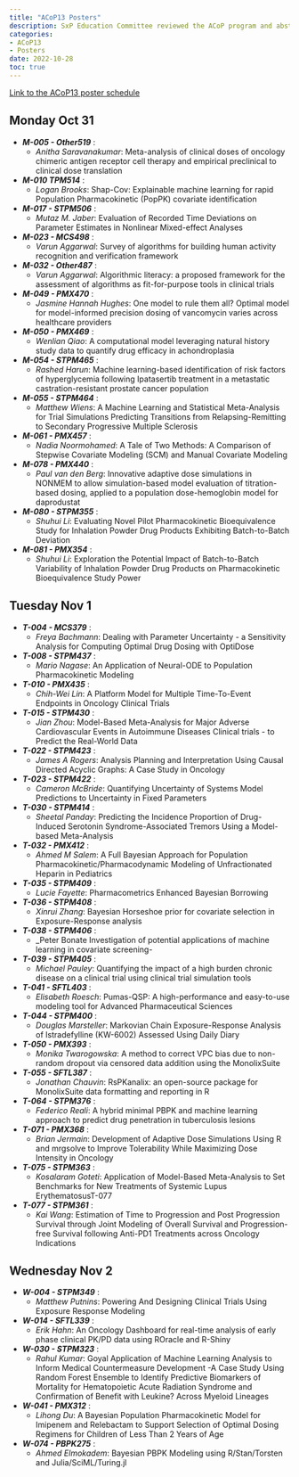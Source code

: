 ```yaml
---
title: "ACoP13 Posters"
description: SxP Education Committee reviewed the ACoP program and abstracts to select content of interest for SxP
categories: 
- ACoP13
- Posters
date: 2022-10-28
toc: true
---
```


[Link to the ACoP13 poster schedule](https://go-isop.org/wp-content/uploads/2022/09/ACoP13_PosterSession_ID.pdf)

## Monday Oct 31 

-	_**M-005 - Other519**_ :	
    - _Anitha Saravanakumar_:	Meta-analysis of clinical doses of oncology chimeric antigen receptor cell therapy and empirical preclinical to clinical dose translation
-	_**M-010	TPM514**_ :		
    - _Logan Brooks_:	Shap-Cov: Explainable machine learning for rapid Population Pharmacokinetic (PopPK) covariate identification
-	_**M-017 - STPM506**_ :		
    - _Mutaz M. Jaber_:	Evaluation of Recorded Time Deviations on Parameter Estimates in Nonlinear Mixed-effect Analyses
-	_**M-023 - MCS498**_ :		
    - _Varun Aggarwal_:	Survey of algorithms for building human activity recognition and verification framework
-	_**M-032 - Other487**_ :		
    - _Varun Aggarwal_:	Algorithmic literacy: a proposed framework for the assessment of algorithms as fit-for-purpose tools in clinical trials
-	_**M-049 - PMX470**_ :		
    - _Jasmine Hannah Hughes_:	One model to rule them all? Optimal model for model-informed precision dosing of vancomycin varies across healthcare providers
-	_**M-050 - PMX469**_ :		
    - _Wenlian Qiao_:	A computational model leveraging natural history study data to quantify drug efficacy in achondroplasia
-	_**M-054 - STPM465**_ :		
    - _Rashed Harun_:	Machine learning-based identification of risk factors of hyperglycemia following Ipatasertib treatment in a metastatic castration-resistant prostate cancer population
-	_**M-055 - STPM464**_ :		
    - _Matthew Wiens_:	A Machine Learning and Statistical Meta-Analysis for Trial Simulations Predicting Transitions from Relapsing-Remitting to Secondary Progressive Multiple Sclerosis
-	_**M-061 - PMX457**_ :		
    - _Nadia Noormohamed_:	A Tale of Two Methods: A Comparison of Stepwise Covariate Modeling (SCM) and Manual Covariate Modeling
-	_**M-078 - PMX440**_ :		
    - _Paul van den Berg_:	Innovative adaptive dose simulations in NONMEM to allow simulation-based model evaluation of titration-based dosing, applied to a population dose-hemoglobin model for daprodustat
-	_**M-080 - STPM355**_ :		
    - _Shuhui Li_:	Evaluating Novel Pilot Pharmacokinetic Bioequivalence Study for Inhalation Powder Drug Products Exhibiting Batch-to-Batch Deviation
-	_**M-081 - PMX354**_ :		
    - _Shuhui Li_:	Exploration the Potential Impact of Batch-to-Batch Variability of Inhalation Powder Drug Products on Pharmacokinetic Bioequivalence Study Power

## Tuesday Nov 1 
-	_**T-004 - MCS379**_ :		
    - _Freya Bachmann_:	Dealing with Parameter Uncertainty - a Sensitivity Analysis for Computing Optimal Drug Dosing with OptiDose
-	_**T-008 - STPM437**_ :		
    - _Mario Nagase_:	An Application of Neural-ODE to Population Pharmacokinetic Modeling
-	_**T-010 - PMX435**_ :		
    - _Chih-Wei Lin_:	A Platform Model for Multiple Time-To-Event Endpoints in Oncology Clinical Trials
-	_**T-015 - STPM430**_ :		
    - _Jian Zhou_:	Model-Based Meta-Analysis for Major Adverse Cardiovascular Events in Autoimmune Diseases Clinical trials - to Predict the Real-World Data
-	_**T-022 - STPM423**_ :		
    - _James A Rogers_:	Analysis Planning and Interpretation Using Causal Directed Acyclic Graphs: A Case Study in Oncology
-	_**T-023 - STPM422**_ :		
    - _Cameron McBride_:	Quantifying Uncertainty of Systems Model Predictions to Uncertainty in Fixed Parameters
-	_**T-030 - STPM414**_ :		
    - _Sheetal Panday_:	Predicting the Incidence Proportion of Drug-Induced Serotonin Syndrome-Associated Tremors Using a Model-based Meta-Analysis
-	_**T-032 - PMX412**_ :		
    - _Ahmed M Salem_:	A Full Bayesian Approach for Population Pharmacokinetic/Pharmacodynamic Modeling of Unfractionated Heparin in Pediatrics
-	_**T-035 - STPM409**_ :		
    - _Lucie Fayette_:	Pharmacometrics Enhanced Bayesian Borrowing
-	_**T-036 - STPM408**_ :		
    - _Xinrui Zhang_:	Bayesian Horseshoe prior for covariate selection in Exposure-Response analysis
-	_**T-038 - STPM406**_ :		
    - _Peter Bonate	Investigation of potential applications of machine learning in covariate screening-
-	_**T-039 - STPM405**_ :		
    - _Michael Pauley_:	Quantifying the impact of a high burden chronic disease on a clinical trial using clinical trial simulation tools
-	_**T-041 - SFTL403**_ :		
    - _Elisabeth Roesch_:	Pumas-QSP: A high-performance and easy-to-use modeling tool for Advanced Pharmaceutical Sciences
-	_**T-044 - STPM400**_ :		
    - _Douglas Marsteller_:	Markovian Chain Exposure-Response Analysis of Istradefylline (KW-6002) Assessed Using Daily Diary
-	_**T-050 - PMX393**_ :		
    - _Monika Twarogowska_:	A method to correct VPC bias due to non-random dropout via censored data addition using the MonolixSuite
-	_**T-055 - SFTL387**_ :		
    - _Jonathan Chauvin_:	RsPKanalix: an open-source package for MonolixSuite data formatting and reporting in R
-	_**T-064 - STPM376**_ :		
    - _Federico Reali_:	A hybrid minimal PBPK and machine learning approach to predict drug penetration in tuberculosis lesions
-	_**T-071 - PMX368**_ :		
    - _Brian Jermain_:	Development of Adaptive Dose Simulations Using R and mrgsolve to Improve Tolerability While Maximizing Dose Intensity in Oncology
-	_**T-075 - STPM363**_ :		
    - _Kosalaram Goteti_:	Application of Model-Based Meta-Analysis to Set Benchmarks for New Treatments of Systemic Lupus ErythematosusT-077
-	_**T-077 - STPM361**_ :		
    - _Kai Wang_:	Estimation of Time to Progression and Post Progression Survival through Joint Modeling of Overall Survival and Progression-free Survival following Anti-PD1 Treatments across Oncology Indications

## Wednesday Nov 2 
-	_**W-004 - STPM349**_ :		 
    - _Matthew Putnins_:	 Powering And Designing Clinical Trials Using Exposure Response Modeling
-	_**W-014 - SFTL339**_ :		 
    - _Erik Hahn_:	 An Oncology Dashboard for real-time analysis of early phase clinical PK/PD data using ROracle and R-Shiny
-	_**W-030 - STPM323**_ :		 
    - _Rahul Kumar_: Goyal	Application of Machine Learning Analysis to Inform Medical Countermeasure Development -A Case Study Using Random Forest Ensemble to Identify Predictive Biomarkers of Mortality for Hematopoietic Acute Radiation Syndrome and Confirmation of Benefit with Leukine? Across Myeloid Lineages
-	_**W-041 - PMX312**_ :		
    - _Lihong Du_:	 A Bayesian Population Pharmacokinetic Model for Imipenem and Relebactam to Support Selection of Optimal Dosing Regimens for Children of Less Than 2 Years of Age
-	_**W-074 - PBPK275**_ :		 
    - _Ahmed Elmokadem_:	 Bayesian PBPK Modeling using R/Stan/Torsten and Julia/SciML/Turing.jl


